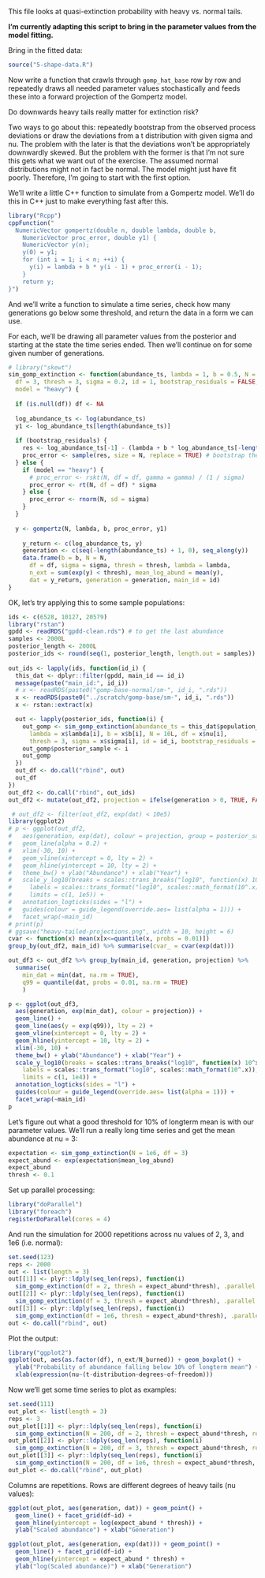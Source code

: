 This file looks at quasi-extinction probability with heavy vs. normal tails.

**I'm currently adapting this script to bring in the parameter values from the model fitting.**

Bring in the fitted data:

```r
source("5-shape-data.R")
```

Now write a function that crawls through `gomp_hat_base` row by row and repeatedly draws all needed parameter values stochastically and feeds these into a forward projection of the Gompertz model.

Do downwards heavy tails really matter for extinction risk?

Two ways to go about this: repeatedly bootstrap from the observed process deviations or draw the deviations from a t distribution with given sigma and nu. The problem with the later is that the deviations won't be appropriately downwardly skewed. But the problem with the former is that I'm not sure this gets what we want out of the exercise. The assumed normal distributions might not in fact be normal. The model might just have fit poorly. Therefore, I'm going to start with the first option.

<!--
I'll get those deviations the same way I do for the spark line plots. The idea is this: for a given population, draw lambda and draw b stochastically. Now, find what the residuals would have been for those

```r
get_gomp_res <- function(id) {
  p <- subset(gomp_hat_base, main_id == id)
  pop <- subset(gpdd, main_id == id_show)$population_untransformed
  res <- rep(NA, length(pop))
  for(i in 2:length(pop)) {
    res[i] <- log(pop)[i] - (p$lambda_50 + p$b_50 * log(pop[i-1]))
  }
  return(list(res = res, l = l, u = u))
}
```


First, we'll figure out approximately what skewness values to use to get ballpark 85% downward deviations. This is to approximately match the skewness we see in the GPDD: (TODO come back to this skewness issue)

```r
library("skewt")
perc_downs <- function(df, gamma) {
  N <- 1e6
  proc_error <- rskt(N, df = df, gamma = gamma)
  # hist(proc_error)
  l <- qnorm(0.0001, 0, sd = 1)
  u <- qnorm(0.9999, 0, sd = 1)
  downs <- sum(proc_error < l)
  ups <- sum(proc_error > u)
  downs / (downs + ups)
}
perc_downs(df = 2, gamma = 0.75)
perc_downs(df = 3, gamma = 0.75)
```

So, 0.75 gets us in the ballpark of 85% percent downs.
-->

We'll write a little C++ function to simulate from a Gompertz model. We'll do this in C++ just to make everything fast after this.

```r
library("Rcpp")
cppFunction("
  NumericVector gompertz(double n, double lambda, double b,
    NumericVector proc_error, double y1) {
    NumericVector y(n);
    y(0) = y1;
    for (int i = 1; i < n; ++i) {
      y(i) = lambda + b * y(i - 1) + proc_error(i - 1);
    }
    return y;
}")
```

And we'll write a function to simulate a time series, check how many generations go below some threshold, and return the data in a form we can use. 

For each, we'll be drawing all parameter values from the posterior and starting at the state the time series ended. Then we'll continue on for some given number of generations.

<!--
I've picked parameter values to be approximately at the mean values in the GPDD (I'll check these more precisely). I'm running the simulation, by default, for 200 generations and discarding the first 50 as burn in.
-->

```r
# library("skewt")
sim_gomp_extinction <- function(abundance_ts, lambda = 1, b = 0.5, N = 100L,
  df = 3, thresh = 3, sigma = 0.2, id = 1, bootstrap_residuals = FALSE, 
  model = "heavy") {
  
  if (is.null(df)) df <- NA
  
  log_abundance_ts <- log(abundance_ts)
  y1 <- log_abundance_ts[length(abundance_ts)]
  
  if (bootstrap_residuals) {
    res <- log_abundance_ts[-1] - (lambda + b * log_abundance_ts[-length(abundance_ts)])
    proc_error <- sample(res, size = N, replace = TRUE) # bootstrap the process residuals
  } else {
    if (model == "heavy") {
      # proc_error <- rskt(N, df = df, gamma = gamma) / (1 / sigma)
      proc_error <- rt(N, df = df) * sigma
    } else {
      proc_error <- rnorm(N, sd = sigma)
    }
  }
  
  y <- gompertz(N, lambda, b, proc_error, y1)
  
    y_return <- c(log_abundance_ts, y)
    generation <- c(seq(-length(abundance_ts) + 1, 0), seq_along(y))
    data.frame(b = b, N = N,
      df = df, sigma = sigma, thresh = thresh, lambda = lambda,
      n_ext = sum(exp(y) < thresh), mean_log_abund = mean(y),
      dat = y_return, generation = generation, main_id = id)
}
```

OK, let's try applying this to some sample populations:

```r
ids <- c(6528, 10127, 20579)
library("rstan")
gpdd <- readRDS("gpdd-clean.rds") # to get the last abundance
samples <- 2000L
posterior_length <- 2000L
posterior_ids <- round(seq(1, posterior_length, length.out = samples))
    
out_ids <- lapply(ids, function(id_i) {
  this_dat <- dplyr::filter(gpdd, main_id == id_i)
  message(paste("main_id:", id_i))
  # x <- readRDS(paste0("gomp-base-normal/sm-", id_i, ".rds"))
  x <- readRDS(paste0("../scratch/gomp-base/sm-", id_i, ".rds"))
  x <- rstan::extract(x)

  out <- lapply(posterior_ids, function(i) {
    out_gomp <- sim_gomp_extinction(abundance_ts = this_dat$population_untransformed, 
      lambda = x$lambda[i], b = x$b[i], N = 10L, df = x$nu[i], 
      thresh = 3, sigma = x$sigma[i], id = id_i, bootstrap_residuals = FALSE, model = "heavy")
    out_gomp$posterior_sample <- i
    out_gomp
  })
  out_df <- do.call("rbind", out)
  out_df
})
out_df2 <- do.call("rbind", out_ids)
out_df2 <- mutate(out_df2, projection = ifelse(generation > 0, TRUE, FALSE))

 # out_df2 <- filter(out_df2, exp(dat) < 10e5)
library(ggplot2)
# p <- ggplot(out_df2, 
#   aes(generation, exp(dat), colour = projection, group = posterior_sample)) + 
#   geom_line(alpha = 0.2) + 
#   xlim(-30, 10) +
#   geom_vline(xintercept = 0, lty = 2) + 
#   geom_hline(yintercept = 10, lty = 2) + 
#   theme_bw() + ylab("Abundance") + xlab("Year") + 
#   scale_y_log10(breaks = scales::trans_breaks("log10", function(x) 10^x),
#     labels = scales::trans_format("log10", scales::math_format(10^.x)),
#     limits = c(1, 1e5)) + 
#   annotation_logticks(sides = "l") + 
#   guides(colour = guide_legend(override.aes= list(alpha = 1))) +
#   facet_wrap(~main_id) 
# print(p)
# ggsave("heavy-tailed-projections.png", width = 10, height = 6)
cvar <- function(x) mean(x[x<=quantile(x, probs = 0.01)])
group_by(out_df2, main_id) %>% summarise(cvar_ = cvar(exp(dat)))

out_df3 <- out_df2 %>% group_by(main_id, generation, projection) %>%
  summarise(
    min_dat = min(dat, na.rm = TRUE),
    q99 = quantile(dat, probs = 0.01, na.rm = TRUE)
    )

p <- ggplot(out_df3, 
  aes(generation, exp(min_dat), colour = projection)) + 
  geom_line() + 
  geom_line(aes(y = exp(q99)), lty = 2) + 
  geom_vline(xintercept = 0, lty = 2) + 
  geom_hline(yintercept = 10, lty = 2) + 
  xlim(-30, 10) +
  theme_bw() + ylab("Abundance") + xlab("Year") + 
  scale_y_log10(breaks = scales::trans_breaks("log10", function(x) 10^x),
    labels = scales::trans_format("log10", scales::math_format(10^.x)),
    limits = c(1, 1e4)) + 
  annotation_logticks(sides = "l") + 
  guides(colour = guide_legend(override.aes= list(alpha = 1))) +
  facet_wrap(~main_id) 
p

```

<!--#############################-->


<!--
```r
gpdd <- readRDS("gpdd-clean.rds") # to get the last abundance
dat <- readRDS("gomp-base-mean-sd.rds") # means and sds instead of medians
x <- gomp_hat_base[1,]
y1 <- filter(gpdd, main_id == x$main_id) %>% 
  filter(sample_year == max(sample_year))
y1 <- y1$population_untransformed
sim_gomp_extinction(
  y1 = y1,
  lambda = 
```
-->


Let's figure out what a good threshold for 10% of longterm mean is with our parameter values. We'll run a really long time series and get the mean abundance at nu = 3:

```r
expectation <- sim_gomp_extinction(N = 1e6, df = 3)
expect_abund <- exp(expectation$mean_log_abund)
expect_abund
thresh <- 0.1
```

Set up parallel processing:

```r
library("doParallel")
library("foreach")
registerDoParallel(cores = 4)
```

And run the simulation for 2000 repetitions across nu values of 2, 3, and 1e6 (i.e. normal):

```r
set.seed(123)
reps <- 2000
out <- list(length = 3)
out[[1]] <- plyr::ldply(seq_len(reps), function(i)
  sim_gomp_extinction(df = 2, thresh = expect_abund*thresh), .parallel = TRUE)
out[[2]] <- plyr::ldply(seq_len(reps), function(i)
  sim_gomp_extinction(df = 3, thresh = expect_abund*thresh), .parallel = TRUE)
out[[3]] <- plyr::ldply(seq_len(reps), function(i)
  sim_gomp_extinction(df = 1e6, thresh = expect_abund*thresh), .parallel = TRUE)
out <- do.call("rbind", out)
```

Plot the output:

```r
library("ggplot2")
ggplot(out, aes(as.factor(df), n_ext/N_burned)) + geom_boxplot() +
  ylab("Probability of abundance falling below 10% of longterm mean") +
  xlab(expression(nu~(t-distribution~degrees~of~freedom)))
```

Now we'll get some time series to plot as examples:

```r
set.seed(111)
out_plot <- list(length = 3)
reps <- 3
out_plot[[1]] <- plyr::ldply(seq_len(reps), function(i)
  sim_gomp_extinction(N = 200, df = 2, thresh = expect_abund*thresh, return_dat = TRUE, id = i))
out_plot[[2]] <- plyr::ldply(seq_len(reps), function(i)
  sim_gomp_extinction(N = 200, df = 3, thresh = expect_abund*thresh, return_dat = TRUE, id = i))
out_plot[[3]] <- plyr::ldply(seq_len(reps), function(i)
  sim_gomp_extinction(N = 200, df = 1e6, thresh = expect_abund*thresh, return_dat = TRUE, id = i))
out_plot <- do.call("rbind", out_plot)
```

Columns are repetitions. Rows are different degrees of heavy tails (nu values):

```r
ggplot(out_plot, aes(generation, dat)) + geom_point() + 
  geom_line() + facet_grid(df~id) +
  geom_hline(yintercept = log(expect_abund * thresh)) + 
  ylab("Scaled abundance") + xlab("Generation")

ggplot(out_plot, aes(generation, exp(dat))) + geom_point() + 
  geom_line() + facet_grid(df~id) +
  geom_hline(yintercept = expect_abund * thresh) + 
  ylab("log(Scaled abundance)") + xlab("Generation")
```
